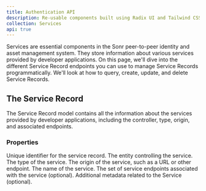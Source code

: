 ```yaml
---
title: Authentication API
description: Re-usable components built using Radix UI and Tailwind CSS.
collection: Services
api: true
---
```


Services are essential components in the Sonr peer-to-peer identity and asset management system. They store information about various services provided by developer applications. On this page, we'll dive into the different Service Record endpoints you can use to manage Service Records programmatically. We'll look at how to query, create, update, and delete Service Records.

## The Service Record

The Service Record model contains all the information about the services provided by developer applications, including the controller, type, origin, and associated endpoints.

### Properties

<Properties>
  <Property name="id" type="string">
    Unique identifier for the service record.
  </Property>
  <Property name="controller" type="string">
    The entity controlling the service.
  </Property>
  <Property name="type" type="string">
    The type of the service.
  </Property>
  <Property name="origin" type="string">
    The origin of the service, such as a URL or other endpoint.
  </Property>
  <Property name="name" type="string">
    The name of the service.
  </Property>
  <Property name="service_endpoints" type="repeated KeyValuePair">
    The set of service endpoints associated with the service (optional).
  </Property>
  <Property name="metadata" type="repeated KeyValuePair">
    Additional metadata related to the Service (optional).
  </Property>
</Properties>
